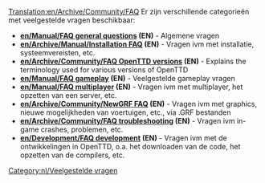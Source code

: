 [[Translation:en/Archive/Community/FAQ]]
{{nl/Manual/Inhoudsopgave}}
Er zijn verschillende categorieën met veelgestelde vragen beschikbaar:

*'''[[en/Manual/FAQ general questions]] (EN)''' - Algemene vragen
*'''[[en/Archive/Manual/Installation FAQ]] (EN)''' - Vragen ivm met installatie, systeemvereisten, etc.
*'''[[en/Archive/Community/FAQ OpenTTD versions]] (EN)''' - Explains the terminology used for various versions of OpenTTD
*'''[[en/Manual/FAQ gameplay]] (EN)''' - Veelgestelde gameplay vragen
*'''[[en/Manual/FAQ multiplayer]] (EN)''' - Vragen ivm met multiplayer, het opzetten van een server, etc.
*'''[[en/Archive/Community/NewGRF FAQ]] (EN)''' - Vragen ivm met graphics, nieuwe mogelijkheden van voertuigen, etc., via .GRF bestanden
*'''[[en/Archive/Community/FAQ troubleshooting]] (EN)''' - Vragen ivm in-game crashes, problemen, etc.
*'''[[en/Development/FAQ development]] (EN)''' - Vragen ivm met de ontwikkelingen in OpenTTD, o.a. het downloaden van de code, het opzetten van de compilers, etc.

[[Category:nl/Veelgestelde vragen]]